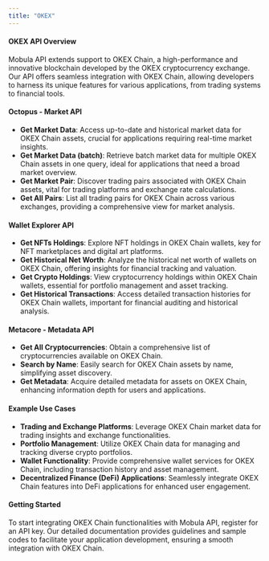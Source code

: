 ```yaml
---
title: "OKEX"
---
```


#### OKEX API Overview

Mobula API extends support to OKEX Chain, a high-performance and innovative blockchain developed by the OKEX cryptocurrency exchange. Our API offers seamless integration with OKEX Chain, allowing developers to harness its unique features for various applications, from trading systems to financial tools.

#### Octopus - Market API

- **Get Market Data**: Access up-to-date and historical market data for OKEX Chain assets, crucial for applications requiring real-time market insights.
- **Get Market Data (batch)**: Retrieve batch market data for multiple OKEX Chain assets in one query, ideal for applications that need a broad market overview.
- **Get Market Pair**: Discover trading pairs associated with OKEX Chain assets, vital for trading platforms and exchange rate calculations.
- **Get All Pairs**: List all trading pairs for OKEX Chain across various exchanges, providing a comprehensive view for market analysis.

#### Wallet Explorer API

- **Get NFTs Holdings**: Explore NFT holdings in OKEX Chain wallets, key for NFT marketplaces and digital art platforms.
- **Get Historical Net Worth**: Analyze the historical net worth of wallets on OKEX Chain, offering insights for financial tracking and valuation.
- **Get Crypto Holdings**: View cryptocurrency holdings within OKEX Chain wallets, essential for portfolio management and asset tracking.
- **Get Historical Transactions**: Access detailed transaction histories for OKEX Chain wallets, important for financial auditing and historical analysis.

#### Metacore - Metadata API

- **Get All Cryptocurrencies**: Obtain a comprehensive list of cryptocurrencies available on OKEX Chain.
- **Search by Name**: Easily search for OKEX Chain assets by name, simplifying asset discovery.
- **Get Metadata**: Acquire detailed metadata for assets on OKEX Chain, enhancing information depth for users and applications.

#### Example Use Cases

- **Trading and Exchange Platforms**: Leverage OKEX Chain market data for trading insights and exchange functionalities.
- **Portfolio Management**: Utilize OKEX Chain data for managing and tracking diverse crypto portfolios.
- **Wallet Functionality**: Provide comprehensive wallet services for OKEX Chain, including transaction history and asset management.
- **Decentralized Finance (DeFi) Applications**: Seamlessly integrate OKEX Chain features into DeFi applications for enhanced user engagement.

#### Getting Started

To start integrating OKEX Chain functionalities with Mobula API, register for an API key. Our detailed documentation provides guidelines and sample codes to facilitate your application development, ensuring a smooth integration with OKEX Chain.

